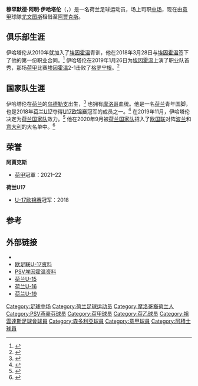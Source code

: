 {{noteTA
|G1=Football
|G2=UEFA
|1=zh-hans:伊哈塔伦;zh-hk:伊夏達倫;zh-tw:伊哈塔倫;
|2=zh-hans:埃因霍温;zh-hant:燕豪芬;
}}
{{Infobox football biography
| name           = 穆罕默德·伊哈塔伦<br>Mohamed Ihattaren
| image          = Mohamed Ihattaren 2020.png
| image_size     = 
| fullname       = Mohamed Amine Ihattaren
| height         = 1.77 m
| birth_date     = {{birth date and age|2002|2|12|df=y}}
| birth_place    = {{NED}}[[乌得勒支|乌得勒支]]
| currentclub    = [[阿贾克斯足球俱乐部|阿贾克斯]] ([[尤文图斯足球俱乐部|尤文图斯]]外借)
| clubnumber     = 27
| position       = [[中场|中场]]
| youthyears1    = 2009–2010
| youthclubs1    = 豪滕SV
| youthyears2    = 2010–2019
| youthclubs2    = [[PSV埃因霍温|埃因霍温]]
| years1         = 2019
| clubs1         = [[燕豪芬青年队|埃因霍温青年队]]
| caps1          = 3
| goals1         = 3
| years2         = 2019–2021
| clubs2         = [[PSV埃因霍温|埃因霍温]]
| caps2          = 56
| goals2         = 6
| years3         = 2021–
| clubs3         = [[尤文图斯足球俱乐部|尤文图斯]]
| caps3          = 0
| goals3         = 0
| years4         = 2021–
| clubs4         = → [[桑普多利亚足球俱乐部|桑普多利亚]] (外借)
| caps4          = 0
| goals4         = 0
| years5         = 2022–
| clubs5         = → [[阿贾克斯足球俱乐部|阿贾克斯]] (外借)
| caps5          = 0
| goals5         = 0
| nationalyears1 = 2017
| nationalteam1  = [[荷兰国家足球队|荷兰U-15]]
| nationalcaps1  = 4
| nationalgoals1 = 1
| nationalyears2 = 2017
| nationalteam2  = [[荷兰国家足球队|荷兰U-16]]
| nationalcaps2  = 4
| nationalgoals2 = 3
| nationalyears3 = 2018
| nationalteam3  = [[荷兰国家足球队|荷兰U-17]]
| nationalcaps3  = 12
| nationalgoals3 = 1
| nationalyears4 = 2018–2019
| nationalteam4  = [[荷兰国家足球队|荷兰U-19]]
| nationalcaps4  = 10
| nationalgoals4 = 2
| club-update    = 2022年1月30日
| ntupdate       = 2021年8月31日
}}

'''穆罕默德·阿明·伊哈塔伦'''（{{lang-nl|Mohamed Amine Ihattaren}}，{{bd|2002年|2月12日}}）是一名荷兰足球运动员，场上司职[[中场|中场]]，现在由[[意甲|意甲]]球隊[[尤文图斯足球俱乐部|尤文图斯]]租借至[[阿贾克斯足球俱乐部|阿贾克斯]]。

==俱乐部生涯==
伊哈塔伦从2010年就加入了[[PSV埃因霍温|埃因霍温]]青训，他在2018年3月28日与[[PSV埃因霍温|埃因霍温]]签下了他的第一份职业合同。<ref>{{cite web|url=https://www.psv.nl/nieuwspagina/artikel/eerste-contract-voor-jeugdspeler-ihattaren.htm|title=Eerste contract voor jeugdspeler Ihattaren|date=2018-03-28|website=www.psv.nl}}</ref> 伊哈塔伦在2019年1月26日为[[PSV埃因霍温|埃因霍温]]上演了职业队首秀，那场[[荷兰足球甲级联赛|荷甲]]比赛[[PSV埃因霍温|埃因霍温]]2-1击败了[[格罗宁根足球俱乐部|格罗宁根]]。<ref>{{cite web|url=https://us.soccerway.com/matches/2019/01/26/netherlands/eredivisie/psv-nv/stichting-fc-groningen/2794097/|title=PSV vs. Groningen – 26 January 2019 – Soccerway|website=us.soccerway.com}}</ref>

==国家队生涯==
伊哈塔伦在[[荷兰|荷兰]]的[[乌德勒支|乌德勒支]]出生，<ref>{{cite web|url=https://www.maghreb.nl/2018/12/07/nieuw-toptalent-meldt-zich-bij-psv-grootste-psv-talent-in-tien-jaar/|title=Nieuw toptalent meldt zich bij PSV: "Grootste PSV-talent in tien jaar"|first=|last=Rachid|date=2018-12-07|publisher=}}</ref> 也拥有[[摩洛哥|摩洛哥]]血统。他是一名[[荷兰国家足球队|荷兰]]青年国脚，也是2018年[[荷兰国家足球队|荷兰U17]]夺得[[欧洲U-17足球锦标赛|U17欧锦赛]]冠军的成员之一。<ref>{{cite web|url=https://www.fr12.nl/nieuws/46919-vijf-feyenoorders-met-oranje-o17-naar-jeugd-ek-in-engeland.html|title=Sorry... Cookiewetgeving|website=www.fr12.nl}}</ref> 在2019年11月，伊哈塔伦决定为[[荷兰国家足球队|荷兰国家队]]效力。<ref>{{Cite web|url=https://www.bbc.co.uk/sport/africa/50265700|title=Blow for Morocco as Ihattaren opts for Netherlands|date=2019-11-03|via=www.bbc.co.uk}}</ref> 他在2020年9月被[[荷兰国家足球队|荷兰国家队]]招入了[[欧洲国家联赛|欧国联]]对阵[[波兰国家足球队|波兰]]和[[意大利国家足球队|意大利]]的大名单中。<ref>{{cite news |url=https://www.onsoranje.nl/nieuws/nederlands-elftal/78171/oranjeselectie-voor-duels-met-polen-en-italië-bestaat-uit-23-spelers|title=Oranjeselectie Voor Duels Met Polen en Italië Bestaat Uit 23 Spelers|website=OnsOranje.nl |publisher=[[皇家荷兰足球协会|皇家荷兰足球协会]] |date=2020-08-28 |accessdate=2020-09-06|language=nl}}</ref>

==荣誉==
'''阿賈克斯'''
* [[荷蘭足球甲級聯賽|荷甲]]冠軍：2021–22

'''荷兰U17'''
* [[欧洲U-17足球锦标赛|U-17欧锦赛]]冠军：2018

==参考==
{{reflist}}

==外部链接==
*{{Soccerway|mohammed-amine-ihattaren/525933}}
*[https://www.uefa.com/under17/season=2018/teams/player=250117850/index.html 欧足联U-17资料]
*[https://web.archive.org/web/20190127035034/https://www.psv.nl/jeugd/spelers/speler/mohammed-amine-ihattaren.htm PSV埃因霍温资料]
*[https://www.onsoranje.nl/teams/185192/speler/23670 荷兰U-15]
*[https://www.onsoranje.nl/teams/185191/speler/23670 荷兰U-16]
*[https://www.onsoranje.nl/teams/185189/speler/23670 荷兰U-19]

<!--{{祖雲達斯球員名單}}-->
{{阿積士球員名單}}

{{DEFAULTSORT:Ihattaren, Mohamed}}
[[Category:足球中场|Category:足球中场]]
[[Category:荷兰足球运动员|Category:荷兰足球运动员]]
[[Category:摩洛哥裔荷兰人|Category:摩洛哥裔荷兰人]]
[[Category:PSV燕豪芬球员|Category:PSV燕豪芬球员]]
[[Category:荷甲球员|Category:荷甲球员]]
[[Category:荷乙球员|Category:荷乙球员]]
[[Category:祖雲達斯足球會球員|Category:祖雲達斯足球會球員]]
[[Category:森多利亞球員|Category:森多利亞球員]]
[[Category:意甲球員|Category:意甲球員]]
[[Category:阿積士球員|Category:阿積士球員]]